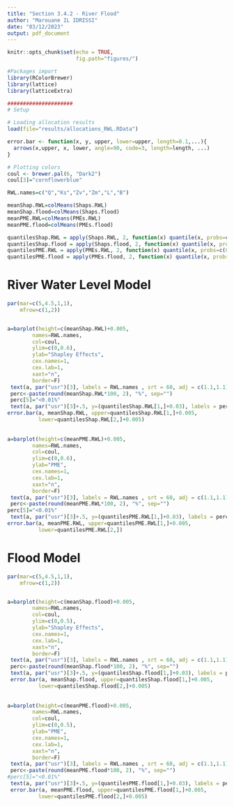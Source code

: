 ```yaml
---
title: "Section 3.4.2 - River Flood"
author: "Marouane IL IDRISSI"
date: "03/12/2023"
output: pdf_document
---
```


```r
knitr::opts_chunk$set(echo = TRUE,
                      fig.path="figures/")

#Packages import
library(RColorBrewer)
library(lattice)
library(latticeExtra)
```

```r
#####################
# Setup

# Loading allocation results
load(file="results/allocations_RWL.RData")

error.bar <- function(x, y, upper, lower=upper, length=0.1,...){
  arrows(x,upper, x, lower, angle=90, code=3, length=length, ...)
}

# Plotting colors
coul <- brewer.pal(6, "Dark2") 
coul[3]="cornflowerblue"

RWL.names=c("Q","Ks","Zv","Zm","L","B")

meanShap.RWL=colMeans(Shaps.RWL)
meanShap.flood=colMeans(Shaps.flood)
meanPME.RWL=colMeans(PMEs.RWL)
meanPME.flood=colMeans(PMEs.flood)

quantilesShap.RWL = apply(Shaps.RWL, 2, function(x) quantile(x, probs=c(0.95,0.05)))
quantilesShap.flood = apply(Shaps.flood, 2, function(x) quantile(x, probs=c(0.95,0.05)))
quantilesPME.RWL = apply(PMEs.RWL, 2, function(x) quantile(x, probs=c(0.95,0.05)))
quantilesPME.flood = apply(PMEs.flood, 2, function(x) quantile(x, probs=c(0.95,0.05)))

```

# River Water Level Model

```r
par(mar=c(5,4.5,1,1),
    mfrow=c(1,2))


a=barplot(height=c(meanShap.RWL)+0.005,
        names=RWL.names,
        col=coul,
        ylim=c(0,0.6),
        ylab="Shapley Effects",
        cex.names=1,
        cex.lab=1,
        xaxt="n",
        border=F)
 text(a, par("usr")[3], labels = RWL.names , srt = 60, adj = c(1.1,1.1), xpd = TRUE, cex=1) 
 perc<-paste(round(meanShap.RWL*100, 2), "%", sep="")
 perc[5]="<0.01%"
 text(a, par("usr")[3]+.5, y=(quantilesShap.RWL[1,]+0.03), labels = perc, xpd = TRUE, cex=0.9)
error.bar(a, meanShap.RWL, upper=quantilesShap.RWL[1,]+0.005,
          lower=quantilesShap.RWL[2,]+0.005)
 
 
a=barplot(height=c(meanPME.RWL)+0.005,
        names=RWL.names,
        col=coul,
        ylim=c(0,0.6),
        ylab="PME",
        cex.names=1,
        cex.lab=1,
        xaxt="n",
        border=F)
 text(a, par("usr")[3], labels = RWL.names , srt = 60, adj = c(1.1,1.1), xpd = TRUE, cex=1) 
 perc<-paste(round(meanPME.RWL*100, 2), "%", sep="")
perc[5]="<0.01%"
 text(a, par("usr")[3]+.5, y=(quantilesPME.RWL[1,]+0.03), labels = perc, xpd = TRUE, cex=0.9)
error.bar(a, meanPME.RWL, upper=quantilesPME.RWL[1,]+0.005,
          lower=quantilesPME.RWL[2,])
```

# Flood Model

```r
par(mar=c(5,4.5,1,1),
    mfrow=c(1,2))


a=barplot(height=c(meanShap.flood)+0.005,
        names=RWL.names,
        col=coul,
        ylim=c(0,0.5),
        ylab="Shapley Effects",
        cex.names=1,
        cex.lab=1,
        xaxt="n",
        border=F)
 text(a, par("usr")[3], labels = RWL.names , srt = 60, adj = c(1.1,1.1), xpd = TRUE, cex=1) 
 perc<-paste(round(meanShap.flood*100, 2), "%", sep="")
 text(a, par("usr")[3]+.5, y=(quantilesShap.flood[1,]+0.03), labels = perc, xpd = TRUE, cex=0.9)
 error.bar(a, meanShap.flood, upper=quantilesShap.flood[1,]+0.005,
          lower=quantilesShap.flood[2,]+0.005)
 
 
a=barplot(height=c(meanPME.flood)+0.005,
        names=RWL.names,
        col=coul,
        ylim=c(0,0.5),
        ylab="PME",
        cex.names=1,
        cex.lab=1,
        xaxt="n",
        border=F)
 text(a, par("usr")[3], labels = RWL.names , srt = 60, adj = c(1.1,1.1), xpd = TRUE, cex=1) 
 perc<-paste(round(meanPME.flood*100, 2), "%", sep="")
#perc[5]="<0.01%"
 text(a, par("usr")[3]+.5, y=(quantilesPME.flood[1,]+0.03), labels = perc, xpd = TRUE, cex=0.9)
 error.bar(a, meanPME.flood, upper=quantilesPME.flood[1,]+0.005,
          lower=quantilesPME.flood[2,]+0.005)
```







